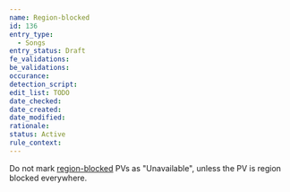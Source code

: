 ```yaml
---
name: Region-blocked
id: 136
entry_type:
  - Songs
entry_status: Draft
fe_validations:
be_validations:
occurance:
detection_script:
edit_list: TODO
date_checked:
date_created:
date_modified:
rationale:
status: Active
rule_context:
---
```

Do not mark [region-blocked](https://vocadb.net/T/8226) PVs as "Unavailable", unless the PV is region blocked everywhere.